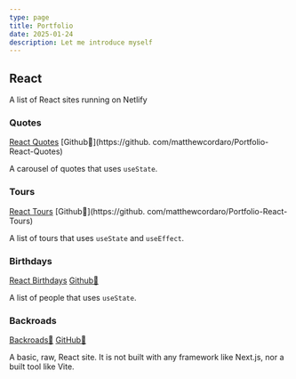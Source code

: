 ```yaml
---
type: page
title: Portfolio
date: 2025-01-24
description: Let me introduce myself
---
```


## React

A list of React sites running on Netlify

### Quotes

[React Quotes](https://react-quotes.cordaro.dev) [Github🔗](https://github.
com/matthewcordaro/Portfolio-React-Quotes)

A carousel of quotes that uses `useState`.

### Tours

[React Tours](https://react-tours.cordaro.dev) [Github🔗](https://github.
com/matthewcordaro/Portfolio-React-Tours)

A list of tours that uses `useState` and `useEffect`.

### Birthdays

[React Birthdays](https://react-birthdays.cordaro.dev) [Github🔗](https://github.com/matthewcordaro/Portfolio-React-Birthdays)

A list of people that uses `useState`.

### Backroads

[Backroads🔗](https://backroads.cordaro.dev)  [GitHub🔗](https://github.com/matthewcordaro/Portfolio-React-Backroads)

A basic, raw, React site. It is not built with any framework like Next.js, nor a built tool like Vite.
